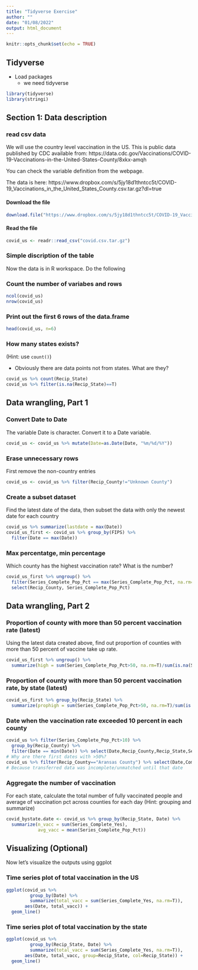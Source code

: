 ```yaml
---
title: "Tidyverse Exercise"
author: ""
date: "01/08/2022"
output: html_document
---
```


```r
knitr::opts_chunk$set(echo = TRUE)
```

## Tidyverse

- Load packages
  - we need tidyverse

```r
library(tidyverse)
library(stringi)
```

## Section 1: Data description

### read csv data

We will use the country level vaccination in the US. This is public data published by CDC available from: https://data.cdc.gov/Vaccinations/COVID-19-Vaccinations-in-the-United-States-County/8xkx-amqh

You can check the variable definition from the webpage. 

The data is here: https://www.dropbox.com/s/5jy18d1thntcc5t/COVID-19_Vaccinations_in_the_United_States_County.csv.tar.gz?dl=true

#### Download the file

```r
download.file("https://www.dropbox.com/s/5jy18d1thntcc5t/COVID-19_Vaccinations_in_the_United_States_County.csv.tar.gz?dl=true", destfile = "covid.csv.tar.gz")

```

#### Read the file

```r
covid_us <- readr::read_csv("covid.csv.tar.gz")
```


### Simple discription of the table

Now the data is in R workspace. Do the following

### Count the number of variabes and rows

```r
ncol(covid_us)
nrow(covid_us)
```

### Print out the first 6 rows of the data.frame

```r
head(covid_us, n=6)

```


### How many states exists?

(Hint: use `count()`)

- Obviously there are data points not from states. What are they?

```r
covid_us %>% count(Recip_State)
covid_us %>% filter(is.na(Recip_State)==T)
```


## Data wrangling, Part 1

### Convert Date to Date

The variable Date is character. Convert it to a Date variable.

```r
covid_us <- covid_us %>% mutate(Date=as.Date(Date, "%m/%d/%Y"))
```

### Erase unnecessary rows

First remove the non-country entries

```r
covid_us <- covid_us %>% filter(Recip_County!="Unknown County")
```


### Create a subset dataset

Find the latest date of the data, then subset the data with only the newest date for each country

```r
covid_us %>% summarize(lastdate = max(Date))
covid_us_first <- covid_us %>% group_by(FIPS) %>%
  filter(Date == max(Date))
```

### Max percentatge, min percentage

Which county has the highest vaccination rate? What is the number?

```r
covid_us_first %>% ungroup() %>%
  filter(Series_Complete_Pop_Pct == max(Series_Complete_Pop_Pct, na.rm=T)) %>%
  select(Recip_County, Series_Complete_Pop_Pct)

```


## Data wrangling, Part 2

### Proportion of county with more than 50 percent vaccination rate (latest)

Using the latest data created above, find out proportion of counties with more than 50 percent of vaccine take up rate.

```r
covid_us_first %>% ungroup() %>%
  summarize(high = sum(Series_Complete_Pop_Pct>50, na.rm=T)/sum(is.na(Series_Complete_Pop_Pct)==F))
```

### Proportion of county with more than 50 percent vaccination rate, by state (latest)

```r
covid_us_first %>% group_by(Recip_State) %>%
  summarize(prophigh = sum(Series_Complete_Pop_Pct>50, na.rm=T)/sum(is.na(Series_Complete_Pop_Pct)==F))
```

### Date when the vaccination rate exceeded 10 percent in each county

```r
covid_us %>% filter(Series_Complete_Pop_Pct>10) %>%
  group_by(Recip_County) %>%
  filter(Date == min(Date)) %>% select(Date,Recip_County,Recip_State,Series_Complete_Pop_Pct)
# Why are there first dates with >50%?
covid_us %>% filter(Recip_County=="Aransas County") %>% select(Date,Completeness_pct,Series_Complete_Pop_Pct)
# Because transferred data was incomplete/unmatched until that date
```

### Aggregate the number of vaccination

For each state, calculate the total number of fully vaccinated people 
and average of vaccination pct across counties for each day (Hint: grouping and summarize)


```r
covid_bystate.date <- covid_us %>% group_by(Recip_State, Date) %>%
  summarize(n_vacc = sum(Series_Complete_Yes),
            avg_vacc = mean(Series_Complete_Pop_Pct))
```



## Visualizing (Optional)

Now let's visualize the outputs using ggplot

### Time series plot of total vaccination in the US

```r
ggplot(covid_us %>% 
         group_by(Date) %>% 
         summarize(total_vacc = sum(Series_Complete_Yes, na.rm=T)), 
       aes(Date, total_vacc)) +
  geom_line()
```


### Time series plot of total vaccination by the state

```r
ggplot(covid_us %>% 
         group_by(Recip_State, Date) %>% 
         summarize(total_vacc = sum(Series_Complete_Yes, na.rm=T)), 
       aes(Date, total_vacc, group=Recip_State, col=Recip_State)) +
  geom_line()
```

